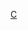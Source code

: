 {{asbox
|image=Flag of Chad.svg
|category=查德小作品
|subject=與[[乍得|-{zh:乍得;zh-hans:乍得;zh-hant:乍得;zh-cn:乍得;zh-tw:查德;zh-hk:乍得;zh-mo:乍得;}-]]相關的
|name=Template:Chad-stub
}}<noinclude>
[[Category:非洲小作品模板|C]]
</noinclude>